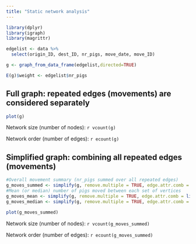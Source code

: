 ```yaml
---
title: "Static network analysis"
---
```


```r
library(dplyr)
library(igraph)
library(magrittr)
```

```r
edgelist <- data %>%
  select(origin_ID, dest_ID, nr_pigs, move_date, move_ID)

g <- graph_from_data_frame(edgelist,directed=TRUE)

E(g)$weight <- edgelist$nr_pigs

```

## Full graph: repeated edges (movements) are considered separately

```r
plot(g)
```

Network size (number of nodes): `r vcount(g)`

Network order (number of edges): `r ecount(g)`


## Simplified graph: combining all repeated edges (movements)

```r
#Overall movement summary (nr_pigs summed over all repeated edges)
g_moves_summed <- simplify(g, remove.multiple = TRUE, edge.attr.comb = list(nr_pigs = "sum", weight = "sum", "ignore"))
#Mean (or median) number of pigs moved between each set of vertices
g_moves_mean <- simplify(g, remove.multiple = TRUE, edge.attr.comb = list(nr_pigs = "mean", weight = "mean", "ignore"))
g_moves_median <- simplify(g, remove.multiple = TRUE, edge.attr.comb = list(nr_pigs = "median", weight = "median", "ignore"))
```

```r
plot(g_moves_summed)
```

Network size (number of nodes): `r vcount(g_moves_summed)`

Network order (number of edges): `r ecount(g_moves_summed)`
